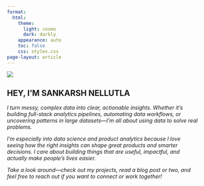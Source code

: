 ```yaml
---
format:
  html:
    theme:
      light: cosmo
      dark: darkly
    appearance: auto
    toc: false
    css: styles.css
page-layout: article
---
```


:::{.hero-section}

![](images/profile.jpg){.hero-photo}

## HEY, I'M SANKARSH NELLUTLA

_I turn messy, complex data into clear, actionable insights. Whether it's building full-stack analytics pipelines, automating data workflows, or uncovering patterns in large datasets—I'm all about using data to solve real problems._

_I’m especially into data science and product analytics because I love seeing how the right insights can shape great products and smarter decisions. I care about building things that are useful, impactful, and actually make people’s lives easier._

_Take a look around—check out my projects, read a blog post or two, and feel free to reach out if you want to connect or work together!_

:::